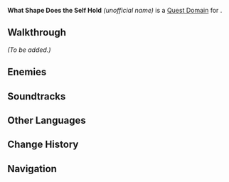 {{Domain Infobox
|title        = What Shape Does the Self Hold
|type         = Quest
|description  = 
|quest        = What Shape Does the Self Hold
|quest_type   = Story
|poi          = Apep's Resort
|subarea      = 
|area         = Desert of Hadramaveth
|region       = Sumeru
|subregion    = Great Red Sand
|requiredAR   = 
|recLevel     = 
|recElements  = 
|trial        = 
}}
'''What Shape Does the Self Hold''' ''(unofficial name)'' is a [[Quest Domain]] for {{Quest|What Shape Does the Self Hold}}.

==Walkthrough==
''(To be added.)''

==Enemies==
{{Card|Guardian of Apep's Oasis|type=Enemy|show_caption=1}}

==Soundtracks==
{{Soundtracks by Category Table|type=domain}}
<!--
==Gallery==
<gallery>
</gallery>
-->
==Other Languages==
{{Other Languages|What Shape Does the Self Hold}}

==Change History==
{{Change History|3.6}}

==Navigation==
{{Domain Navbox|Temporary}}